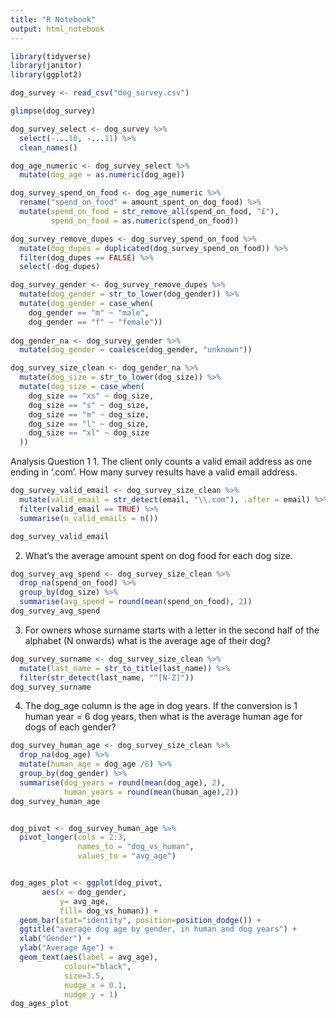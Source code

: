 ```yaml
---
title: "R Notebook"
output: html_notebook
---
```


```r
library(tidyverse)
library(janitor)
library(ggplot2)
```

```r
dog_survey <- read_csv("dog_survey.csv")
```

```r
glimpse(dog_survey)
```

```r
dog_survey_select <- dog_survey %>% 
  select(-...10, -...11) %>% 
  clean_names()

dog_age_numeric <- dog_survey_select %>% 
  mutate(dog_age = as.numeric(dog_age))

dog_survey_spend_on_food <- dog_age_numeric %>% 
  rename("spend_on_food" = amount_spent_on_dog_food) %>% 
  mutate(spend_on_food = str_remove_all(spend_on_food, "£"),
         spend_on_food = as.numeric(spend_on_food))
```

```r
dog_survey_remove_dupes <- dog_survey_spend_on_food %>% 
  mutate(dog_dupes = duplicated(dog_survey_spend_on_food)) %>% 
  filter(dog_dupes == FALSE) %>% 
  select(-dog_dupes)
```

```r
dog_survey_gender <- dog_survey_remove_dupes %>% 
  mutate(dog_gender = str_to_lower(dog_gender)) %>% 
  mutate(dog_gender = case_when(
    dog_gender == "m" ~ "male",
    dog_gender == "f" ~ "female"))
  
dog_gender_na <- dog_survey_gender %>% 
  mutate(dog_gender = coalesce(dog_gender, "unknown"))
```



```r
dog_survey_size_clean <- dog_gender_na %>% 
  mutate(dog_size = str_to_lower(dog_size)) %>% 
  mutate(dog_size = case_when(
    dog_size == "xs" ~ dog_size,
    dog_size == "s" ~ dog_size,
    dog_size == "m" ~ dog_size,
    dog_size == "l" ~ dog_size,
    dog_size == "xl" ~ dog_size
  ))
```

Analysis Question 1
1. The client only counts a valid email address as one ending in ‘.com’. How many survey results have a valid email address.

```r
dog_survey_valid_email <- dog_survey_size_clean %>% 
  mutate(valid_email = str_detect(email, "\\.com"), .after = email) %>% 
  filter(valid_email == TRUE) %>% 
  summarise(n_valid_emails = n())

dog_survey_valid_email
```

2. What’s the average amount spent on dog food for each dog size.

```r

dog_survey_avg_spend <- dog_survey_size_clean %>% 
  drop_na(spend_on_food) %>% 
  group_by(dog_size) %>% 
  summarise(avg_spend = round(mean(spend_on_food), 2))
dog_survey_avg_spend

```

3. For owners whose surname starts with a letter in the second half of the alphabet (N onwards) what is the average age of their dog?


```r
dog_survey_surname <- dog_survey_size_clean %>% 
  mutate(last_name = str_to_title(last_name)) %>% 
  filter(str_detect(last_name, "^[N-Z]"))
dog_survey_surname
```

4. The dog_age column is the age in dog years. If the conversion is 1 human year = 6 dog years, then what is the average human age for dogs of each gender?
```r
dog_survey_human_age <- dog_survey_size_clean %>% 
  drop_na(dog_age) %>% 
  mutate(human_age = dog_age /6) %>% 
  group_by(dog_gender) %>% 
  summarise(dog_years = round(mean(dog_age), 2),
            human_years = round(mean(human_age),2))
dog_survey_human_age


dog_pivot <- dog_survey_human_age %>% 
  pivot_longer(cols = 2:3,
               names_to = "dog_vs_human",
               values_to = "avg_age")


dog_ages_plot <- ggplot(dog_pivot, 
       aes(x = dog_gender,
           y= avg_age,
           fill= dog_vs_human)) + 
  geom_bar(stat="identity", position=position_dodge()) +
  ggtitle("average dog age by gender, in human and dog years") +
  xlab("Gender") +
  ylab("Average Age") +
  geom_text(aes(label = avg_age), 
            colour="black", 
            size=3.5, 
            nudge_x = 0.1, 
            nudge_y = 1)
dog_ages_plot
```



